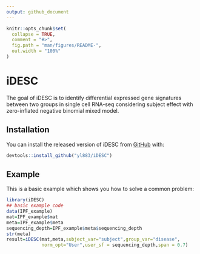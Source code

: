 ```yaml
---
output: github_document
---
```


<!-- README.md is generated from README.Rmd. Please edit that file -->

```r
knitr::opts_chunk$set(
  collapse = TRUE,
  comment = "#>",
  fig.path = "man/figures/README-",
  out.width = "100%"
)
```

# iDESC

<!-- badges: start -->
<!-- badges: end -->

The goal of iDESC is to identify differential expressed gene signatures between two groups in single cell RNA-seq considering subject effect with zero-inflated negative binomial mixed model.

## Installation

You can install the released version of iDESC from [GitHub](https://github.com/yl883/iDESC) with:

``` r
devtools::install_github("yl883/iDESC")
```


## Example

This is a basic example which shows you how to solve a common problem:

```r
library(iDESC)
## basic example code
data(IPF_example)
mat=IPF_example$mat
meta=IPF_example$meta
sequencing_depth=IPF_example$meta$sequencing_depth
str(meta)
result=iDESC(mat,meta,subject_var="subject",group_var="disease",
             norm_opt="User",user_sf = sequencing_depth,span = 0.7)

```

